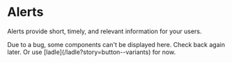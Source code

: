 
# Alerts

Alerts provide short, timely, and relevant information for your users.

<Callout>
  Due to a bug, some components can't be displayed here. Check back again later.
  Or use [ladle](/ladle?story=button--variants) for now.
</Callout>
